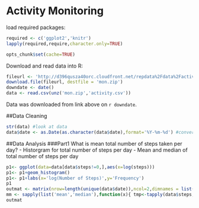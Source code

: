 Activity Monitoring
========================
load required packages:
```r
required <- c('ggplot2','knitr')
lapply(required,require,character.only=TRUE)
```

```r
opts_chunk$set(cache=TRUE)
```

Download and read data into R:
```r
fileurl <- 'http://d396qusza40orc.cloudfront.net/repdata%2Fdata%2Factivity.zip'
download.file(fileurl, destfile = 'mon.zip')
downdate <- date()
data <- read.csv(unz('mon.zip','activity.csv'))
```
Data was downloaded from link above on `r downdate`.

##Data Cleaning
```r
str(data) #look at data
data$date <- as.Date(as.character(data$date),format='%Y-%m-%d') #convert to Date format
```

##Data Analysis
###Part1
What is mean total number of steps taken per day?
- Historgram for total number of steps per day
- Mean and median of total number of steps per day
```r
p1<- ggplot(data=data[data$steps!=0,],aes(x=log(steps)))
p1<- p1+geom_histogram()
p1<- p1+labs(x='log(Number of Steps)',y='Frequency')
p1
outmat <- matrix(nrow=length(unique(data$date)),ncol=2,dimnames = list(as.character(unique(data$date)),c('mean','median')))
mm <- sapply(list('mean','median'),function(x){ tmp<-tapply(data$steps, data$date, x,na.rm=T); outmat[,x]<<- tmp})
outmat
```

